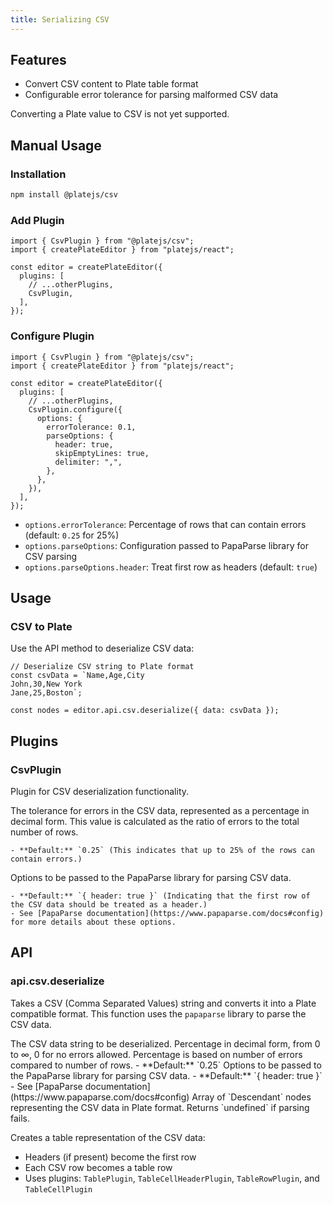 ```yaml
---
title: Serializing CSV
---
```


<ComponentPreview name="csv-demo" />

<PackageInfo>

## Features

- Convert CSV content to Plate table format
- Configurable error tolerance for parsing malformed CSV data

<Callout className="my-4" type="note">
  Converting a Plate value to CSV is not yet supported.
</Callout>

</PackageInfo>

## Manual Usage

<Steps>

### Installation

```bash
npm install @platejs/csv
```

### Add Plugin

```tsx
import { CsvPlugin } from "@platejs/csv";
import { createPlateEditor } from "platejs/react";

const editor = createPlateEditor({
  plugins: [
    // ...otherPlugins,
    CsvPlugin,
  ],
});
```

### Configure Plugin

```tsx
import { CsvPlugin } from "@platejs/csv";
import { createPlateEditor } from "platejs/react";

const editor = createPlateEditor({
  plugins: [
    // ...otherPlugins,
    CsvPlugin.configure({
      options: {
        errorTolerance: 0.1,
        parseOptions: {
          header: true,
          skipEmptyLines: true,
          delimiter: ",",
        },
      },
    }),
  ],
});
```

- `options.errorTolerance`: Percentage of rows that can contain errors (default: `0.25` for 25%)
- `options.parseOptions`: Configuration passed to PapaParse library for CSV parsing
- `options.parseOptions.header`: Treat first row as headers (default: `true`)

</Steps>

## Usage

### CSV to Plate

Use the API method to deserialize CSV data:

```tsx
// Deserialize CSV string to Plate format
const csvData = `Name,Age,City
John,30,New York
Jane,25,Boston`;

const nodes = editor.api.csv.deserialize({ data: csvData });
```

## Plugins

### CsvPlugin

Plugin for CSV deserialization functionality.

<API name="CsvPlugin">
<APIOptions>
  <APIItem name="errorTolerance" type="number" optional>
    The tolerance for errors in the CSV data, represented as a percentage in decimal form. This value is calculated as the ratio of errors to the total number of rows.

    - **Default:** `0.25` (This indicates that up to 25% of the rows can contain errors.)

  </APIItem>
  <APIItem name="parseOptions" type="ParseConfig" optional>
    Options to be passed to the PapaParse library for parsing CSV data.

    - **Default:** `{ header: true }` (Indicating that the first row of the CSV data should be treated as a header.)
    - See [PapaParse documentation](https://www.papaparse.com/docs#config) for more details about these options.

  </APIItem>
</APIOptions>
</API>

## API

### api.csv.deserialize

Takes a CSV (Comma Separated Values) string and converts it into a Plate compatible format. This function uses the `papaparse` library to parse the CSV data.

<API name="deserialize">
<APIParameters>
  <APIItem name="data" type="string">
    The CSV data string to be deserialized.
  </APIItem>
  <APIItem name="errorTolerance" type="number" optional>
    Percentage in decimal form, from 0 to ∞, 0 for no errors allowed. Percentage is based on number of errors compared to number of rows.
    - **Default:** `0.25`
  </APIItem>
  <APIItem name="parseOptions" type="ParseConfig">
    Options to be passed to the PapaParse library for parsing CSV data.
    - **Default:** `{ header: true }`
    - See [PapaParse documentation](https://www.papaparse.com/docs#config)
  </APIItem>
</APIParameters>

<APIReturns type="Descendant[]">
  Array of `Descendant` nodes representing the CSV data in Plate format. Returns `undefined` if parsing fails.
</APIReturns>
</API>

Creates a table representation of the CSV data:

- Headers (if present) become the first row
- Each CSV row becomes a table row
- Uses plugins: `TablePlugin`, `TableCellHeaderPlugin`, `TableRowPlugin`, and `TableCellPlugin`
